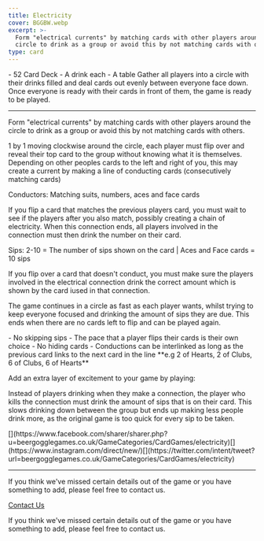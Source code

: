 ```yaml
---
title: Electricity
cover: BGGBW.webp
excerpt: >-
  Form "electrical currents" by matching cards with other players around the
  circle to drink as a group or avoid this by not matching cards with others.
type: card
---
```



<GameHero
  cover="/BeerGoggleGames/images/BGGBW.webp"
  alt="Electricity"
/>

<GameSection title="Equipment" icon="/BeerGoggleGames/images/liquor.webp">
-   52 Card Deck
-   A drink each
-   A table
</GameSection>

<GameSection title="Setup" icon="/BeerGoggleGames/images/settings.webp">
Gather all players into a circle with their drinks filled and deal cards out evenly between everyone face down. Once everyone is ready with their cards in front of them, the game is ready to be played.

* * *
</GameSection>

<GameSection title="Aim of the Game" icon="/BeerGoggleGames/images/target.webp">
<p>Form "electrical currents" by matching cards with other players around the circle to drink as a group or avoid this by not matching cards with others.</p>
</GameSection>

<GameSection title="How to Play" icon="/BeerGoggleGames/images/question.webp">
1 by 1 moving clockwise around the circle, each player must flip over and reveal their top card to the group without knowing what it is themselves. Depending on other peoples cards to the left and right of you, this may create a current by making a line of conducting cards (consecutively matching cards)

Conductors: Matching suits, numbers, aces and face cards

If you flip a card that matches the previous players card, you must wait to see if the players after you also match, possibly creating a chain of electricity. When this connection ends, all players involved in the connection must then drink the number on their card.

Sips: 2-10 = The number of sips shown on the card | Aces and Face cards = 10 sips

If you flip over a card that doesn't conduct, you must make sure the players involved in the electrical connection drink the correct amount which is shown by the card iused in that connection.

The game continues in a circle as fast as each player wants, whilst trying to keep everyone focused and drinking the amount of sips they are due. This ends when there are no cards left to flip and can be played again.
</GameSection>

<GameSection title="Rules" icon="/BeerGoggleGames/images/rules.webp">
-   No skipping sips
-   The pace that a player flips their cards is their own choice
-   No hiding cards
-   Conductions can be interlinked as long as the previous card links to the next card in the line **e.g 2 of Hearts, 2 of Clubs, 6 of Clubs, 6 of Hearts**
</GameSection>

<GameSection title="Special Edition" icon="/BeerGoggleGames/images/special.webp">
<p>Add an extra layer of excitement to your game by playing:</p>
</GameSection>

<GameSection title="**Reversed**" icon="/BeerGoggleGames/images/question.webp">
<p>Instead of players drinking when they make a connection, the player who kills the connection must drink the amount of sips that is on their card. This slows drinking down between the group but ends up making less people drink more, as the original game is too quick for every sip to be taken.</p>
</GameSection>

<GameSection title="Share This Page" icon="/BeerGoggleGames/images/question.webp">
[](https://www.facebook.com/sharer/sharer.php?u=beergogglegames.co.uk/GameCategories/CardGames/electricity)[](https://www.instagram.com/direct/new/)[](https://twitter.com/intent/tweet?url=beergogglegames.co.uk/GameCategories/CardGames/electricity)

* * *
</GameSection>

<GameSection title="Feedback" icon="/BeerGoggleGames/images/question.webp">
If you think we've missed certain details out of the game or you have something to add, please feel free to contact us.

  
  
  
[Contact Us](contact)
</GameSection>

<ShareButtons title="Electricity" />

<FeedbackCard>
<p>If you think we've missed certain details out of the game or you have something to add, please feel free to contact us.</p>
</FeedbackCard>
